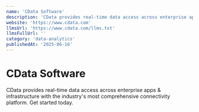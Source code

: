 ```yaml
---
name: 'CData Software'
description: 'CData provides real-time data access across enterprise apps & infrastructure with the industry''s most comprehensive connectivity platform. Get started today.'
website: 'https://www.cdata.com'
llmsUrl: 'https://www.cdata.com/llms.txt'
llmsFullUrl: ''
category: 'data-analytics'
publishedAt: '2025-06-16'
---
```


# CData Software

CData provides real-time data access across enterprise apps & infrastructure with the industry's most comprehensive connectivity platform. Get started today.
